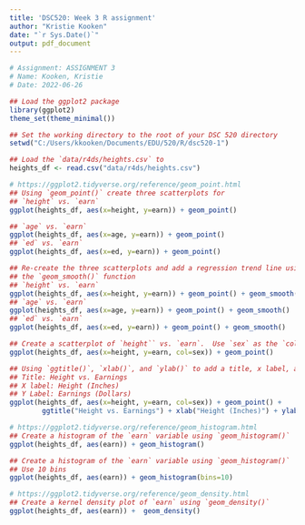 ```yaml
---
title: 'DSC520: Week 3 R assignment'
author: "Kristie Kooken"
date: "`r Sys.Date()`"
output: pdf_document
---
```


```r
# Assignment: ASSIGNMENT 3
# Name: Kooken, Kristie
# Date: 2022-06-26

## Load the ggplot2 package
library(ggplot2)
theme_set(theme_minimal())

## Set the working directory to the root of your DSC 520 directory
setwd("C:/Users/kkooken/Documents/EDU/520/R/dsc520-1")

## Load the `data/r4ds/heights.csv` to
heights_df <- read.csv("data/r4ds/heights.csv")

# https://ggplot2.tidyverse.org/reference/geom_point.html
## Using `geom_point()` create three scatterplots for
## `height` vs. `earn`
ggplot(heights_df, aes(x=height, y=earn)) + geom_point()

## `age` vs. `earn`
ggplot(heights_df, aes(x=age, y=earn)) + geom_point()
## `ed` vs. `earn`
ggplot(heights_df, aes(x=ed, y=earn)) + geom_point()

## Re-create the three scatterplots and add a regression trend line using
## the `geom_smooth()` function
## `height` vs. `earn`
ggplot(heights_df, aes(x=height, y=earn)) + geom_point() + geom_smooth()
## `age` vs. `earn`
ggplot(heights_df, aes(x=age, y=earn)) + geom_point() + geom_smooth()
## `ed` vs. `earn`
ggplot(heights_df, aes(x=ed, y=earn)) + geom_point() + geom_smooth()

## Create a scatterplot of `height`` vs. `earn`.  Use `sex` as the `col` (color) attribute
ggplot(heights_df, aes(x=height, y=earn, col=sex)) + geom_point()

## Using `ggtitle()`, `xlab()`, and `ylab()` to add a title, x label, and y label to the previous plot
## Title: Height vs. Earnings
## X label: Height (Inches)
## Y Label: Earnings (Dollars)
ggplot(heights_df, aes(x=height, y=earn, col=sex)) + geom_point() + 
        ggtitle("Height vs. Earnings") + xlab("Height (Inches)") + ylab("Earnings (Dollars)")

# https://ggplot2.tidyverse.org/reference/geom_histogram.html
## Create a histogram of the `earn` variable using `geom_histogram()`
ggplot(heights_df, aes(earn)) + geom_histogram()

## Create a histogram of the `earn` variable using `geom_histogram()`
## Use 10 bins
ggplot(heights_df, aes(earn)) + geom_histogram(bins=10)

# https://ggplot2.tidyverse.org/reference/geom_density.html
## Create a kernel density plot of `earn` using `geom_density()`
ggplot(heights_df, aes(earn)) +  geom_density()

```
